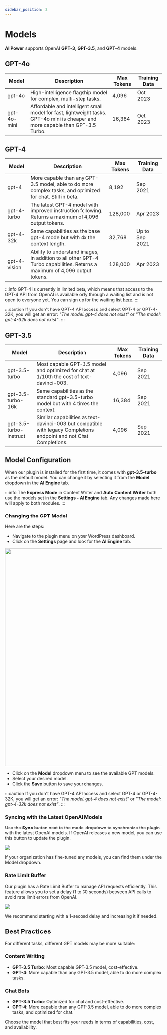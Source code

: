 ```yaml
---
sidebar_position: 2
---
```



# Models

**AI Power** supports OpenAI **GPT-3**, **GPT-3.5**, and **GPT-4** models.

## GPT-4o

| Model | Description | Max Tokens | Training Data |
| ----- | ----------- | ---------- | ------------- |
| gpt-4o | High-intelligence flagship model for complex, multi-step tasks. | 4,096 | Oct 2023 |
| gpt-4o-mini | Affordable and intelligent small model for fast, lightweight tasks. GPT-4o mini is cheaper and more capable than GPT-3.5 Turbo. | 16,384 | Oct 2023 |

## GPT-4

| Model | Description | Max Tokens | Training Data |
| ----- | ----------- | ---------- | ------------- |
| gpt-4 | More capable than any GPT-3.5 model, able to do more complex tasks, and optimized for chat. Still in beta. | 8,192 | Sep 2021 |
| gpt-4-turbo | The latest GPT-4 model with improved instruction following. Returns a maximum of 4,096 output tokens.  | 128,000 | Apr 2023 |
| gpt-4-32k | Same capabilities as the base gpt-4 mode but with 4x the context length. | 32,768 | Up to Sep 2021 |
| gpt-4-vision | Ability to understand images, in addition to all other GPT-4 Turbo capabilities. Returns a maximum of 4,096 output tokens.| 128,000 | Apr 2023 |

:::info
GPT-4 is currently in limited beta, which means that access to the GPT-4 API from OpenAI is available only through a waiting list and is not open to everyone yet. You can sign up for the waiting list [here](https://openai.com/waitlist/gpt-4-api).
:::

:::caution
If you don't have GPT-4 API access and select GPT-4 or GPT-4-32K, you will get an error: *"The model: gpt-4 does not exist"* or *"The model: gpt-4-32k does not exist"*.
:::

## GPT-3.5

| Model | Description | Max Tokens | Training Data |
| ----- | ----------- | ---------- | ------------- |
| gpt-3.5-turbo | Most capable GPT-3.5 model and optimized for chat at 1/10th the cost of text-davinci-003. | 4,096 | Sep 2021 |
| gpt-3.5-turbo-16k | Same capabilities as the standard gpt-3.5-turbo model but with 4 times the context. | 16,384 | Sep 2021 |
| gpt-3.5-turbo-instruct | Similar capabilities as text-davinci-003 but compatible with legacy Completions endpoint and not Chat Completions. | 4,096 | Sep 2021 |

## Model Configuration

When our plugin is installed for the first time, it comes with **gpt-3.5-turbo** as the default model. You can change it by selecting it from the **Model** dropdown in the **AI Engine** tab.

:::info
The **Express Mode** in Content Writer and **Auto Content Writer** both use the models set in the **Settings - AI Engine** tab. Any changes made here will apply to both modules.
:::

### Changing the GPT Model

Here are the steps:

- Navigate to the plugin menu on your WordPress dashboard.
- Click on the **Settings** page and look for the **AI Engine** tab.

<img src={ModelWindow2} width="700" />

- Click on the **Model** dropdown menu to see the available GPT models.
- Select your desired model.
- Click the **Save** button to save your changes.

:::caution
If you don't have GPT-4 API access and select GPT-4 or GPT-4-32K, you will get an error: *"The model: gpt-4 does not exist"* or *"The model: gpt-4-32k does not exist"*.
:::

### Syncing with the Latest OpenAI Models

Use the **Sync** button next to the model dropdown to synchronize the plugin with the latest OpenAI models. If OpenAI releases a new model, you can use this button to update the plugin.

<img src={FineTunedModels} />

If your organization has fine-tuned any models, you can find them under the Model dropdown.

### Rate Limit Buffer

Our plugin has a Rate Limit Buffer to manage API requests efficiently. This feature allows you to set a delay (1 to 30 seconds) between API calls to avoid rate limit errors from OpenAI.

<img src={RateLimitBuffer} />

We recommend starting with a 1-second delay and increasing it if needed.

## Best Practices

For different tasks, different GPT models may be more suitable:

### Content Writing
- **GPT-3.5 Turbo**: Most capable GPT-3.5 model, cost-effective.
- **GPT-4**: More capable than any GPT-3.5 model, able to do more complex tasks.

### Chat Bots
- **GPT-3.5 Turbo**: Optimized for chat and cost-effective.
- **GPT-4**: More capable than any GPT-3.5 model, able to do more complex tasks, and optimized for chat.

Choose the model that best fits your needs in terms of capabilities, cost, and availability.
